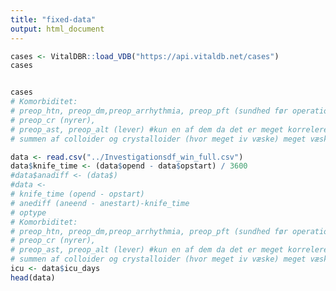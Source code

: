 ```yaml
---
title: "fixed-data"
output: html_document
---
```


```r
cases <- VitalDBR::load_VDB("https://api.vitaldb.net/cases")
cases 


cases 
# Komorbiditet: 
# preop_htn, preop_dm,preop_arrhythmia, preop_pft (sundhed før operation)
# preop_cr (nyrer),  
# preop_ast, preop_alt (lever) #kun en af dem da det er meget korrelerede
# summen af colloider og crystalloider (hvor meget iv væske) meget væske vil gøre ppv lav og det er associeret med et dårligt outcome
```


```r
data <- read.csv("../Investigationsdf_win_full.csv")
data$knife_time <- (data$opend - data$opstart) / 3600
#data$anadiff <- (data$)
#data <- 
# knife_time (opend - opstart)
# anediff (aneend - anestart)-knife_time
# optype 
# Komorbiditet: 
# preop_htn, preop_dm,preop_arrhythmia, preop_pft (sundhed før operation)
# preop_cr (nyrer),  
# preop_ast, preop_alt (lever) #kun en af dem da det er meget korrelerede
# summen af colloider og crystalloider (hvor meget iv væske) meget væske vil gøre ppv lav og det er associeret med et dårligt outcome
icu <- data$icu_days
head(data)
```

